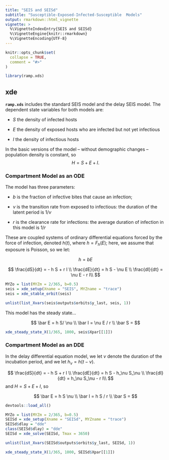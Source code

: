 ```yaml
---
title: "SEIS and SEISd" 
subtitle: "Susceptible-Exposed-Infected-Susceptible  Models"
output: rmarkdown::html_vignette
vignette: >
  %\VignetteIndexEntry{SEIS and SEISd}
  %\VignetteEngine{knitr::rmarkdown}
  %\VignetteEncoding{UTF-8}
---
```


```r
knitr::opts_chunk$set(
  collapse = TRUE,
  comment = "#>"
)
```

```r
library(ramp.xds)
```

## xde 

**`ramp.xds`** includes the standard SEIS model and the delay SEIS model.   The dependent state variables for both models are:

+ $S$ the density of infected hosts

+ $E$ the density of exposed hosts who are infected but not yet infectious

+ $I$ the density of infectious hosts

In the basic versions of the model -- without demographic changes -- population density is constant, so $$H = S+E+I.$$


### Compartment Model as an ODE

The model has three parameters: 

+ $b$ is the fraction of infective bites that cause an infection;  

+ $\nu$ is the transition rate from exposed to infectious: the duration of the latent period is $1/\nu$ 

+ $r$ is the clearance rate for infections: the average duration of infection in this model is $1/r$ 

These are coupled systems of ordinary differential equations forced by the force of infection, denoted $h(t)$, where $h = F_h(E);$ here, we assume that exposure is Poisson, so we let:  

$$h = bE$$

$$
\frac{dS}{dt} = - h S + r I \\
\frac{dE}{dt} = h S - \nu E \\
\frac{dI}{dt} = \nu E - r I\\
$$


```r
MYZo = list(MYZm = 2/365, b=0.5)
seis = xde_setup(Xname = "SEIS", MYZname = "trace")
seis = xde_stable_orbit(seis)
```

```r
unlist(list_Xvars(seis$outputs$orbits$y_last, seis, 1))
```

This model has the steady state... 

$$
\bar E = h S/ \nu \\ 
\bar I = \nu E / r \\ 
\bar S =  
$$
```r
xde_steady_state_X(1/365, 1000, seis$Xpar[[1]])
```


### Compartment Model as an DDE

In the delay differential equation model, we let $\nu$ denote the duration of the incubation period, and we let $h_\nu = h(t-\nu).$ 

$$
\frac{dS}{dt} = - h S + r I \\
\frac{dE}{dt} = h S - h_\nu S_\nu \\
\frac{dI}{dt} = h_\nu S_\nu - r I\\
$$
and $H = S+E+I,$  so 

$$
\bar E = h S \nu \\ 
\bar I = h S / r \\ 
\bar S =  
$$
```r
devtools::load_all()
```

```r
MYZo = list(MYZm = 2/365, b=0.5)
SEISd = xde_setup(Xname = "SEISd", MYZname = "trace")
SEISd$dlay = "dde" 
class(SEISd$dlay) = "dde" 
SEISd = xde_solve(SEISd, Tmax = 3650)
```

```r
unlist(list_Xvars(SEISd$outputs$orbits$y_last, SEISd, 1))
```

```r
xde_steady_state_X(1/365, 1000, SEISd$Xpar[[1]])
```
